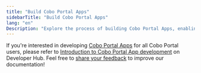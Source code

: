 ```yaml
---
title: "Build Cobo Portal Apps"
sidebarTitle: "Build Cobo Portal Apps"
lang: "en"
Description: "Explore the process of building Cobo Portal Apps, enabling developers to create innovative solutions for users."
---
```

If you're interested in developing [Cobo Portal Apps](/en/portal/portal-apps/introduction) for all Cobo Portal users, please refer to [Introduction to Cobo Portal App development](https://www.cobo.com/developers/v2/apps/introduction) on Developer Hub.
<Tip>Feel free to [share your feedback](https://forms.zohopublic.com/cobo/form/DocumentFeedbackForm/formperma/QvLOhxJv1_JMsJ-1dleZ8Itb_7rzN-LtgvsDdxosoVI?referrername=manuals) to improve our documentation!</Tip>